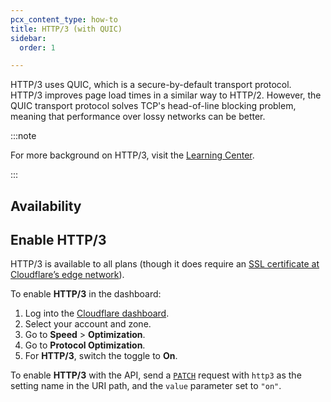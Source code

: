 ```yaml
---
pcx_content_type: how-to
title: HTTP/3 (with QUIC)
sidebar:
  order: 1

---
```



HTTP/3 uses QUIC, which is a secure-by-default transport protocol. HTTP/3 improves page load times in a similar way to HTTP/2. However, the QUIC transport protocol solves TCP's head-of-line blocking problem, meaning that performance over lossy networks can be better.

:::note


For more background on HTTP/3, visit the [Learning Center](https://www.cloudflare.com/learning/performance/what-is-http3/).


:::

## Availability

<FeatureTable id="speed.http3" />

## Enable HTTP/3

HTTP/3 is available to all plans (though it does require an [SSL certificate at Cloudflare’s edge network](/ssl/get-started/)).

<Tabs> <TabItem label="dashboard">

To enable **HTTP/3** in the dashboard:

1. Log into the [Cloudflare dashboard](https://dash.cloudflare.com).
2. Select your account and zone.
3. Go to **Speed** > **Optimization**.
4. Go to **Protocol Optimization**.
5. For **HTTP/3**, switch the toggle to **On**.

</TabItem> <TabItem label="api">

To enable **HTTP/3** with the API, send a [`PATCH`](/api/operations/zone-settings-edit-single-setting) request with `http3` as the setting name in the URI path, and the `value` parameter set to `"on"`.

</TabItem> </Tabs>
